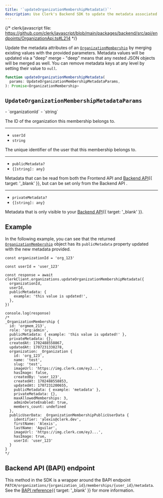 ```yaml
---
title: '`updateOrganizationMembershipMetadata()`'
description: Use Clerk's Backend SDK to update the metadata associated with a user's organization membership.
---
```


{/* clerk/javascript file: https://github.com/clerk/javascript/blob/main/packages/backend/src/api/endpoints/OrganizationApi.ts#L214 */}

Update the metadata attributes of an [`OrganizationMembership`](/docs/references/backend/types/backend-organization-membership) by merging existing values with the provided parameters. Metadata values will be updated via a "deep" merge - "deep" means that any nested JSON objects will be merged as well. You can remove metadata keys at any level by setting their value to `null`.

```ts
function updateOrganizationMembershipMetadata(
  params: UpdateOrganizationMembershipMetadataParams,
): Promise<OrganizationMembership>
```

## `UpdateOrganizationMembershipMetadataParams`

<Properties>
  - `organizationId`
  - `string`

  The ID of the organization this membership belongs to.

  ---

  - `userId`
  - `string`

  The unique identifier of the user that this membership belongs to.

  ---

  - `publicMetadata?`
  - `{[string]: any}`

  Metadata that can be read from both the Frontend API and [Backend API](/docs/reference/backend-api){{ target: '_blank' }}, but can be set only from the Backend API .

  ---

  - `privateMetadata?`
  - `{[string]: any}`

  Metadata that is only visible to your [Backend API](/docs/reference/backend-api){{ target: '_blank' }}.
</Properties>

## Example

In the following example, you can see that the returned [`OrganizationMembership`](/docs/references/backend/types/backend-organization-membership) object has its `publicMetadata` property updated with the new metadata provided.

```tsx {{ mark: [[8, 10], 18] }}
const organizationId = 'org_123'

const userId = 'user_123'

const response = await clerkClient.organizations.updateOrganizationMembershipMetadata({
  organizationId,
  userId,
  publicMetadata: {
    example: 'this value is updated!',
  },
})

console.log(response)
/*
_OrganizationMembership {
  id: 'orgmem_213',
  role: 'org:admin',
  publicMetadata: { example: 'this value is updated!' },
  privateMetadata: {},
  createdAt: 1702488558867,
  updatedAt: 1707231338278,
  organization: _Organization {
    id: 'org_123',
    name: 'test',
    slug: 'test',
    imageUrl: 'https://img.clerk.com/eyJ...',
    hasImage: false,
    createdBy: 'user_123',
    createdAt: 1702488558853,
    updatedAt: 1707231200655,
    publicMetadata: { example: 'metadata' },
    privateMetadata: {},
    maxAllowedMemberships: 3,
    adminDeleteEnabled: true,
    members_count: undefined
  },
  publicUserData: _OrganizationMembershipPublicUserData {
    identifier: 'alexis@clerk.dev',
    firstName: 'Alexis',
    lastName: 'Aguilar',
    imageUrl: 'https://img.clerk.com/eyJ...',
    hasImage: true,
    userId: 'user_123'
  }
}
*/
```

## Backend API (BAPI) endpoint

This method in the SDK is a wrapper around the BAPI endpoint `PATCH/organizations/{organization_id}/memberships/{user_id}/metadata`. See the [BAPI reference](/docs/reference/backend-api/tag/Organization-Memberships#operation/UpdateOrganizationMembershipMetadata){{ target: '_blank' }} for more information.
